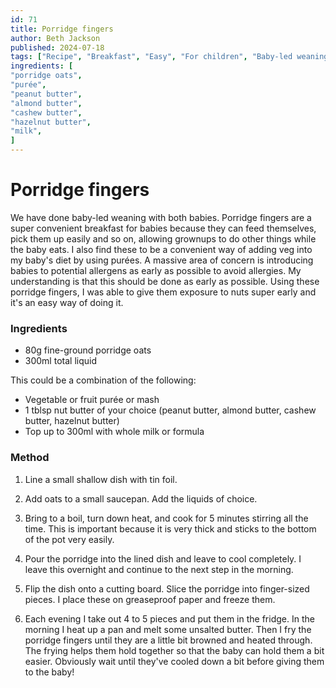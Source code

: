 ```yaml
---
id: 71
title: Porridge fingers
author: Beth Jackson
published: 2024-07-18
tags: ["Recipe", "Breakfast", "Easy", "For children", "Baby-led weaning"]
ingredients: [
"porridge oats",
"purée",
"peanut butter",
"almond butter",
"cashew butter",
"hazelnut butter",
"milk",
]
---
```


# Porridge fingers

<BlogTextWrapper>

We have done baby-led weaning with both babies. Porridge fingers are a super convenient breakfast for babies because they can feed themselves, pick them up easily and so on, allowing grownups to do other things while the baby eats. I also find these to be a convenient way of adding veg into my baby's diet by using purées. A massive area of concern is introducing babies to potential allergens as early as possible to avoid allergies. My understanding is that this should be done as early as possible. Using these porridge fingers, I was able to give them exposure to nuts super early and it's an easy way of doing it.

</BlogTextWrapper>

<BlogTextWrapper>

### Ingredients

- 80g fine-ground porridge oats
- 300ml total liquid

This could be a combination of the following:

- Vegetable or fruit purée or mash
- 1 tblsp nut butter of your choice (peanut butter, almond butter, cashew butter, hazelnut butter)
- Top up to 300ml with whole milk or formula

</BlogTextWrapper>

<BlogTextWrapper>

### Method

1. Line a small shallow dish with tin foil.

2. Add oats to a small saucepan. Add the liquids of choice.

3. Bring to a boil, turn down heat, and cook for 5 minutes stirring all the time. This is important because it is very thick and sticks to the bottom of the pot very easily.

<Timer inputHours={0} inputMinutes={5} inputSeconds={0} />

4. Pour the porridge into the lined dish and leave to cool completely. I leave this overnight and continue to the next step in the morning.

5. Flip the dish onto a cutting board. Slice the porridge into finger-sized pieces. I place these on greaseproof paper and freeze them.

6. Each evening I take out 4 to 5 pieces and put them in the fridge. In the morning I heat up a pan and melt some unsalted butter. Then I fry the porridge fingers until they are a little bit browned and heated through. The frying helps them hold together so that the baby can hold them a bit easier. Obviously wait until they've cooled down a bit before giving them to the baby!

</BlogTextWrapper>

<ClickableTags tags={tags} />
